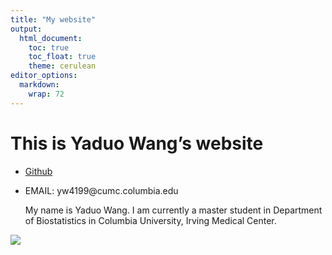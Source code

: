 ```yaml
---
title: "My website"
output: 
  html_document:
    toc: true
    toc_float: true
    theme: cerulean
editor_options: 
  markdown: 
    wrap: 72
---
```


# This is Yaduo Wang's website
* [Github](https://github.com/ywgabby)
* EMAIL: yw4199@cumc.columbia.edu 

  My name is Yaduo Wang. I am currently a master student in Department of Biostatistics in Columbia University, Irving Medical Center. 

![](IMG_0627.JPG)









 
